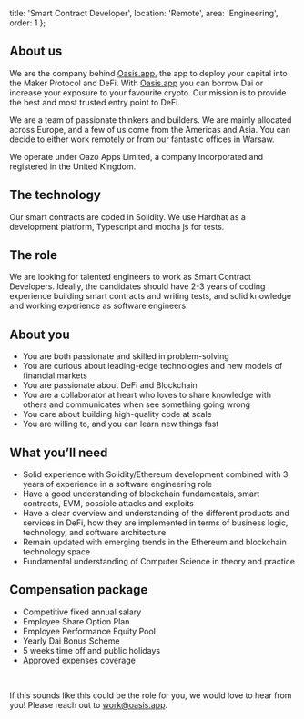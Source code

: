   title: 'Smart Contract Developer',
  location: 'Remote',
  area: 'Engineering',
  order: 1
};

## About us
We are the company behind [Oasis.app](https://oasis.app), the app to deploy your capital into the Maker Protocol and DeFi. With [Oasis.app](https://oasis.app) you can borrow Dai or increase your exposure to your favourite crypto. Our mission is to provide the best and most trusted entry point to DeFi. 

We are a team of passionate thinkers and builders. We are mainly allocated across Europe, and a few of us come from the Americas and Asia. You can decide to either work remotely or from our fantastic offices in Warsaw.

We operate under Oazo Apps Limited, a company incorporated and registered in the United Kingdom.

## The technology
Our smart contracts are coded in Solidity. We use Hardhat as a development platform, Typescript and mocha js for tests.

## The role
We are looking for talented engineers to work as Smart Contract Developers. Ideally, the candidates should have 2-3 years of coding experience building smart contracts and writing tests, and solid knowledge and working experience as software engineers.

## About you
- You are both passionate and skilled in problem-solving
- You are curious about leading-edge technologies and new models of financial markets
- You are passionate about DeFi and Blockchain
- You are a collaborator at heart who loves to share knowledge with others and communicates when see something going wrong
- You care about building high-quality code at scale
- You are willing to, and you can learn new things fast

## What you’ll need
- Solid experience with Solidity/Ethereum development combined with 3 years of experience in a software engineering role
- Have a good understanding of blockchain fundamentals, smart contracts, EVM, possible attacks and exploits
- Have a clear overview and understanding of the different products and services in DeFi, how they are implemented in terms of business logic, technology, and software architecture
- Remain updated with emerging trends in the Ethereum and blockchain technology space
- Fundamental understanding of Computer Science in theory and practice

## Compensation package
- Competitive fixed annual salary
- Employee Share Option Plan
- Employee Performance Equity Pool
- Yearly Dai Bonus Scheme
- 5 weeks time off and public holidays
- Approved expenses coverage

<br/>

If this sounds like this could be the role for you, we would love to hear from you! Please reach out to [work@oasis.app](mailto:work@oasis.app).
